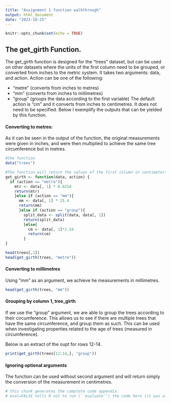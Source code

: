 ```yaml
---
title: "Assignment 1 function walkthrough"
output: html_document
date: "2023-10-25"
---
```


```r
knitr::opts_chunk$set(echo = TRUE)
```
## The get_girth Function. 

The get_girth function is designed for the "trees" dataset, but can be used on other datasets where the units of the first column need to be grouped, or converted from inches to the metric system. It takes two arguments: data, and action. Action can be one of the following: 

* "metre" (converts from inches to metres)
* "mm" (converts from inches to millimetres)
* "group" (groups the data according to the first variable)
The default action is "cm" and it converts from inches to centimetres. It does not need to be specified. 
Below I exemplify the outputs that can be yielded by this function. 

#### Converting to metres:

As it can be seen in the output of the function, the original measurements were given in inches, and were then multiplied to achieve the same tree circumference but in metres. 

```r
#the function 
data("trees")

#The function will return the values of the first column in centimeters, from inches
get_girth <- function(data, action) {
  if (action == "metre"){
    mtr <- data[, 1] * 0.0254
    return(mtr)
    }else if (action == "mm"){
      mm <- data[, 1] * 25.4
      return(mm)
      }else if (action == "group"){
        split_data <- split(data, data[, 1])
        return(split_data)
        }else{
          cm <- data[, 1]*2.54
          return(cm)
        }
}
```
```r
head(trees[,1])
head(get_girth(trees, "metre"))
```


#### Converting to millimetres

Using "mm" as an argument, we achieve he measurements in millimetres. 
```r
head(get_girth(trees, "mm"))
```

#### Grouping by column 1, tree_girth

If we use the "group" argument, we are able to group the trees according to their circumference. This allows us to see if there are multiple trees that have the same circumference, and group them as such. This can be used when investigating properties related to the age of trees (measured in circumference). 

Below is an extract of the oupt for rows 12-14.

```r
print(get_girth(trees[12:14,], "group"))
```
#### Ignoring optional arguments

The function can be used without second argument and will return simply the conversion of the measurement in centimetres.

```r
# this chunk generates the complete code appendix. 
# eval=FALSE tells R not to run (``evaluate'') the code here (it was already run before).
```